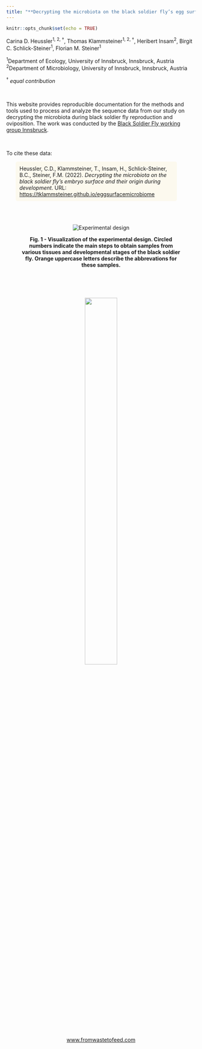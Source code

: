 ```yaml
---
title: "**Decrypting the microbiota on the black soldier fly’s egg surface and their origin during development**"
---
```


```r
knitr::opts_chunk$set(echo = TRUE)
```

<style>
  p.comment {
  background-color: #FCF9EE;
  padding: 10px;
  margin-left: 25px;
  margin-right: 50px;
  border-radius: 5px;
  }
</style>


Carina D. Heussler<sup>1, 2, †</sup>, Thomas Klammsteiner<sup>1, 2, †</sup>, Heribert Insam<sup>2</sup>, Birgit C. Schlick-Steiner<sup>1</sup>, Florian M. Steiner<sup>1</sup>

<sup>1</sup>Department of Ecology, University of Innsbruck, Innsbruck, Austria  
<sup>2</sup>Department of Microbiology, University of Innsbruck, Innsbruck, Austria  

<sup>†</sup> <i>equal contribution</i>

<br/>

This website provides reproducible documentation for the methods and tools used to process and analyze the sequence data from our study on decrypting the microbiota during black soldier fly reproduction and oviposition. The work was conducted by the [Black Soldier Fly working group Innsbruck](https://www.fromwastetofeed.com).  

<br/>

To cite these data:  

<p class="comment">
Heussler, C.D., Klammsteiner, T., Insam, H., Schlick-Steiner, B.C., Steiner, F.M. (2022). *Decrypting the microbiota on the black soldier fly’s embryo surface and their origin during development*. URL: [https://tklammsteiner.github.io/eggsurfacemicrobiome](https://tklammsteiner.github.io/eggsurfacemicrobiome)  
</p>

<br/>
<br/>

<center>
  
  <figure>
    
    <img src="images/experiment.png" alt="Experimental design" style="align: center">
    
    <figcaption align = "center">
    
      <b>Fig. 1 - Visualization of the experimental design. Circled numbers indicate the main steps to obtain samples from various tissues and developmental stages of the black soldier fly. Orange uppercase letters describe the abbrevations for these samples.</b>
    
    </figcaption>
  
  <figure>
  
  <br/>
  <br/>
  <br/>
  
  <a href="https://www.fromwastetofeed.com">
  
    <img src="https://raw.githubusercontent.com/tklammsteiner/fromwastetofeed/gh-pages/media/header-logo.png" width="50%"/>
    
  </a>  
  
  [www.fromwastetofeed.com](https://www.fromwastetofeed.com)
  
</center>